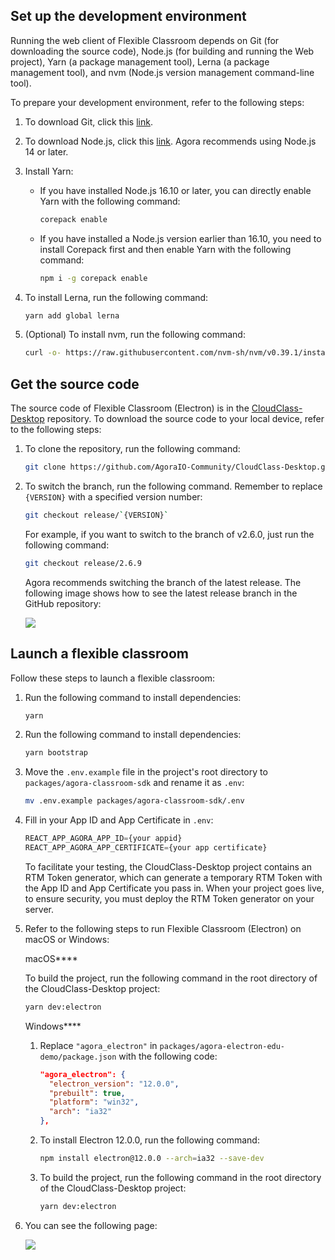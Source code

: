 <PlatformWrapper platform="electron">



## Set up the development environment

Running the web client of Flexible Classroom depends on Git (for downloading the source code), Node.js (for building and running the Web project), Yarn (a package management tool), Lerna (a package management tool), and nvm (Node.js version management command-line tool).

To prepare your development environment, refer to the following steps:

1. To download Git, click this [link](https://git-scm.com/downloads).

2. To download Node.js, click this [link](https://nodejs.org/zh-cn/download/). Agora recommends using Node.js 14 or later.

3. Install Yarn:

   - If you have installed Node.js 16.10 or later, you can directly enable Yarn with the following command:

      ```bash
      corepack enable
      ```

   - If you have installed a Node.js version earlier than 16.10, you need to install Corepack first and then enable Yarn with the following command:

      ```bash
      npm i -g corepack enable
      ```

4. To install Lerna, run the following command:

   ```bash
   yarn add global lerna
   ```

5. (Optional) To install nvm, run the following command:

   ```bash
   curl -o- https://raw.githubusercontent.com/nvm-sh/nvm/v0.39.1/install.sh | bash
   ```

## Get the source code

The source code of Flexible Classroom (Electron) is in the [CloudClass-Desktop]( https://github.com/AgoraIO-Community/CloudClass-Desktop) repository.  To download the source code to your local device, refer to the following steps:

1. To clone the repository, run the following command:

   ```bash
   git clone https://github.com/AgoraIO-Community/CloudClass-Desktop.git
   ```

2. To switch the branch, run the following command. Remember to replace `{VERSION}` with a specified version number:

   ```bash
   git checkout release/`{VERSION}`
   ```

   For example, if you want to switch to the branch of v2.6.0, just run the following command:

   ```bash
   git checkout release/2.6.9
   ```

   Agora recommends switching the branch of the latest release. The following image shows how to see the latest release branch in the GitHub repository:

   ![](https://web-cdn.agora.io/docs-files/1658916187924)

## Launch a flexible classroom

Follow these steps to launch a flexible classroom:

1. Run the following command to install dependencies:

   ```bash
   yarn
   ```

2. Run the following command to install dependencies:

   ```bash
   yarn bootstrap
   ```

3. Move the `.env.example` file in the project's root directory to `packages/agora-classroom-sdk` and rename it as `.env`:

   ```bash
   mv .env.example packages/agora-classroom-sdk/.env
   ```

4. Fill in your App ID and App Certificate in `.env`:

   ```typescript
   REACT_APP_AGORA_APP_ID={your appid}
   REACT_APP_AGORA_APP_CERTIFICATE={your app certificate}
   ```

   To facilitate your testing, the CloudClass-Desktop project contains an RTM Token generator, which can generate a temporary RTM Token with the App ID and App Certificate you pass in. When your project goes live, to ensure security, you must deploy the RTM Token generator on your server.

5. Refer to the following steps to run Flexible Classroom (Electron) on macOS or Windows:

   macOS****

   To build the project, run the following command in the root directory of the CloudClass-Desktop project:

   ```bash
   yarn dev:electron
   ```

   Windows****

   1. Replace `"agora_electron"` in `packages/agora-electron-edu-demo/package.json` with the following code:

      ```json
      "agora_electron": {
        "electron_version": "12.0.0",
        "prebuilt": true,
        "platform": "win32",
        "arch": "ia32"
      },
      ```

   2. To install Electron 12.0.0, run the following command:

      ```bash
      npm install electron@12.0.0 --arch=ia32 --save-dev
      ```

   3. To build the project, run the following command in the root directory of the CloudClass-Desktop project:

      ```bash
      yarn dev:electron
      ```

6. You can see the following page:

   ![](https://web-cdn.agora.io/docs-files/1623404345070)


</PlatformWrapper>